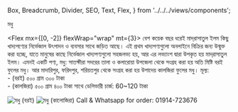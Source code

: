   Box,
  Breadcrumb,
  Divider,
  SEO,
  Text,
  Flex,
} from '../../../views/components';

<SEO pageTitle="মধু" />
<Box maxWidth={960} margin="0 auto" padding={{ xs: 3, sm: 4 }}>
  <Text variant="h2" textAlign="center">
    মধু
  </Text>
  <Divider />
  <Breadcrumb
    links={[
      { url: '/', name: 'নীড়পাতা' },
      { url: '/finance/', name: 'আর্থিক ব্যাপার' },
      { url: '/finance/business-of-madrassa/', name: 'মাদরাসাতুল ইলম ফুড এন্ড বুক শপ' }
    ]}
  />
  <Divider />

<Flex mx={[0, -2]} flexWrap="wrap" mt={3}>
  <Box width={1} px={3} py={3}>
    <Text>
      বেশ কয়েক বছর ধরেই মাদ্‌রাসাতুল ইলম কিছু খাদ্যপণ্যের নির্ভেজাল উৎপাদন ও
      ব্যবসার সাথে জড়িত আছে। এই প্রথম খাদ্যপণ্যগুলো অনলাইনে বিক্রির জন্য
      উন্মুক্ত করা হচ্ছে, যাতে মানুষের কাছে নির্ভেজাল খাদ্যপণ্যগুলো সহজলভ্য হয়,
      আর এর লভ্যাংশ দ্বারা উপকৃত হয় মাদ্‌রাসাতুল ইলম।
    </Text>
    <Text variant="h6">এমনই একটি পণ্য, মধু:   </Text>
    <Text>সাতক্ষীরা সদরের তালা ও কলারোয়া উপজেলা থেকে সংগ্রহ করা হয় অতি মিষ্টি বরই ফুলের মধু। আর মাদারিপুর, ফরিদপুর, শরিয়তপুর থেকে সংগ্রহ করা হয় উপাদেয় কালজিরা ফুলের মধু।</Text>
    <Text>
      মূল্য: <br />- (বরই) ৫০০ গ্রাম ৩০০ টাকা 
    <br />- (কালজিরা) ৫০০ গ্রাম ৪০০ টাকা 
    </Text>
    <Text>সাথে ডেলিভারী চার্জ: 60~120 টাকা</Text>

  </Box>
  <Box width={[1, 1 / 2]} px={3} py={3}>
    <Link to="/finance/business-of-madrassa/honey-boroi">
      <img src={`/assets/images/মধু-বরই.jpg`} alt="মধু (বরই)" />
    </Link>
  </Box>
  <Box width={[1, 1 / 2]} px={3} py={3}>
    <Link to="/finance/business-of-madrassa/honey-kalojira">
      <img src={`/assets/images/মধু-কালোজিরা.jpg`} alt="মধু (কালোজিরা)" />
    </Link>
  </Box>
</Flex>

<Text mt={3} textAlign="center" fontWeight="bold">
  Call & Whatsapp for order: 01914-723676
</Text>

</Box>
